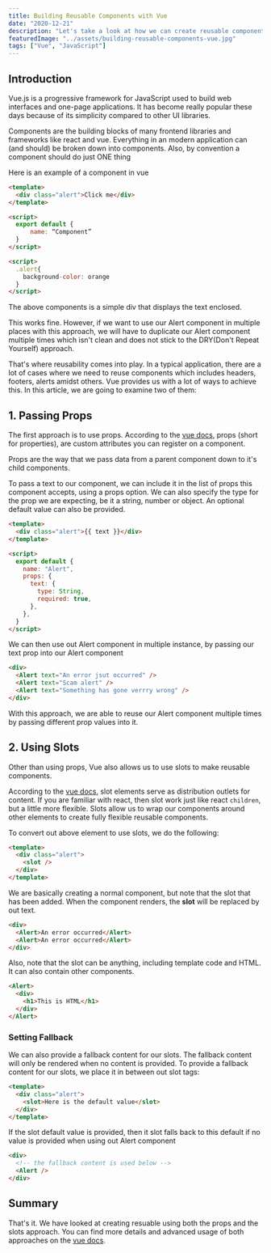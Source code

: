 ```yaml
---
title: Building Reusable Components with Vue
date: "2020-12-21"
description: "Let's take a look at how we can create reusable components with VueJS using props and slots."
featuredImage: "../assets/building-reusable-components-vue.jpg"
tags: ["Vue", "JavaScript"]
---
```


## Introduction

Vue.js is a progressive framework for JavaScript used to build web interfaces and one-page applications. It has become really popular these days because of its simplicity compared to other UI libraries.

Components are the building blocks of many frontend libraries and frameworks like react and vue. Everything in an modern application can (and should) be broken down into components. Also, by convention a component should do just ONE thing

Here is an example of a component in vue

```html
<template>
  <div class="alert">Click me</div>
</template>

<script>
  export default {
      name: “Component”
  }
</script>

<script>
  .alert{
  	background-color: orange
  }
</script>
```

The above components is a simple div that displays the text enclosed.

This works fine. However, if we want to use our Alert component in multiple places with this approach, we will have to duplicate our Alert component multiple times which isn't clean and does not stick to the DRY(Don't Repeat Yourself) approach.

That's where reusability comes into play. In a typical application, there are a lot of cases where we need to reuse components which includes headers, footers, alerts amidst others. Vue provides us with a lot of ways to achieve this. In this article, we are going to examine two of them:

## 1. Passing Props

The first approach is to use props.
According to the [vue docs](https://vuejs.org/v2/guide/components.html#Passing-Data-to-Child-Components-with-Props), props (short for properties), are custom attributes you can register on a component.

Props are the way that we pass data from a parent component down to it's child components.

To pass a text to our component, we can include it in the list of props this component accepts, using a props option. We can also specify the type for the prop we are expecting, be it a string, number or object. An optional default value can also be provided.

```html
<template>
  <div class="alert">{{ text }}</div>
</template>

<script>
  export default {
    name: "Alert",
    props: {
      text: {
        type: String,
        required: true,
      },
    },
  }
</script>
```

We can then use out Alert component in multiple instance, by passing our text prop into our Alert component

```html
<div>
  <Alert text="An error jsut occurred" />
  <Alert text="Scam alert" />
  <Alert text="Something has gone verrry wrong" />
</div>
```

With this approach, we are able to reuse our Alert component multiple times by passing different prop values into it.

## 2. Using Slots

Other than using props, Vue also allows us to use slots to make reusable components.

According to the [vue docs](https://vuejs.org/v2/guide/components-slots.html), slot elements serve as distribution outlets for content.
If you are familiar with react, then slot work just like react `children`, but a little more flexible. Slots allow us to wrap our components around other elements to create fully flexible reusable components.

To convert out above element to use slots, we do the following:

```html
<template>
  <div class="alert">
    <slot />
  </div>
</template>
```

We are basically creating a normal component, but note that the slot that has been added. When the component renders, the <strong> slot</strong> will be replaced by out text.

```html
<div>
  <Alert>An error occurred</Alert>
  <Alert>An error occurred</Alert>
</div>
```

Also, note that the slot can be anything, including template code and HTML. It can also contain other components.

```html
<Alert>
  <div>
    <h1>This is HTML</h1>
  </div>
</Alert>
```

### Setting Fallback

We can also provide a fallback content for our slots. The fallback content will only be rendered when no content is provided. To provide a fallback content for our slots, we place it in between out slot tags:

```html
<template>
  <div class="alert">
    <slot>Here is the default value</slot>
  </div>
</template>
```

If the slot default value is provided, then it slot falls back to this default if no value is provided when using out Alert component

```html
<div>
  <!-- the fallback content is used below -->
  <Alert />
</div>
```

## Summary

That's it. We have looked at creating resuable using both the props and the slots approach. You can find more details and advanced usage of both approaches on the [vue docs](https://vuejs.org/v2/guide/components.html).
